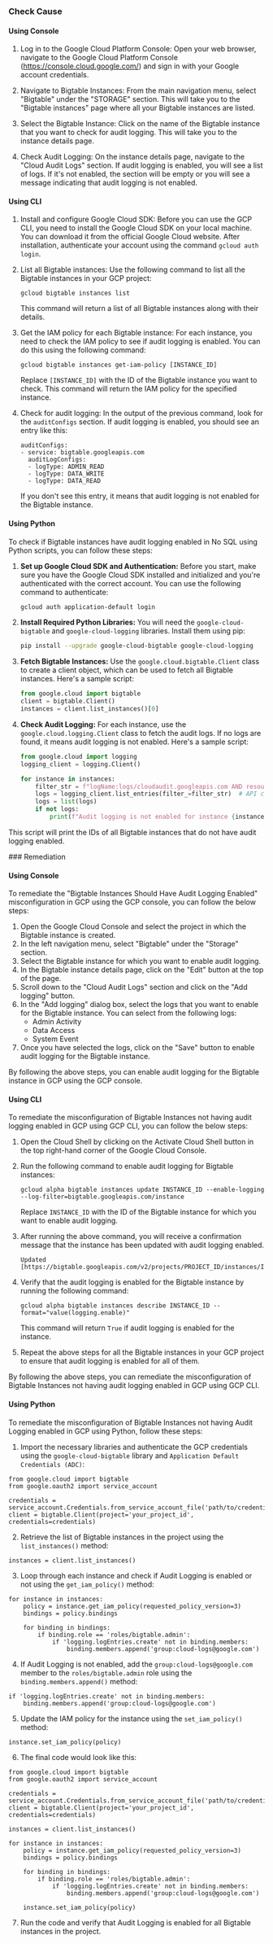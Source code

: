 

<Tabs><Tab title='Cause'>
### Check Cause

#### Using Console

1. Log in to the Google Cloud Platform Console: Open your web browser, navigate to the Google Cloud Platform Console (https://console.cloud.google.com/) and sign in with your Google account credentials.

2. Navigate to Bigtable Instances: From the main navigation menu, select "Bigtable" under the "STORAGE" section. This will take you to the "Bigtable instances" page where all your Bigtable instances are listed.

3. Select the Bigtable Instance: Click on the name of the Bigtable instance that you want to check for audit logging. This will take you to the instance details page.

4. Check Audit Logging: On the instance details page, navigate to the "Cloud Audit Logs" section. If audit logging is enabled, you will see a list of logs. If it's not enabled, the section will be empty or you will see a message indicating that audit logging is not enabled.

#### Using CLI

1. Install and configure Google Cloud SDK: Before you can use the GCP CLI, you need to install the Google Cloud SDK on your local machine. You can download it from the official Google Cloud website. After installation, authenticate your account using the command `gcloud auth login`.

2. List all Bigtable instances: Use the following command to list all the Bigtable instances in your GCP project:

   ```
   gcloud bigtable instances list
   ```

   This command will return a list of all Bigtable instances along with their details.

3. Get the IAM policy for each Bigtable instance: For each instance, you need to check the IAM policy to see if audit logging is enabled. You can do this using the following command:

   ```
   gcloud bigtable instances get-iam-policy [INSTANCE_ID]
   ```

   Replace `[INSTANCE_ID]` with the ID of the Bigtable instance you want to check. This command will return the IAM policy for the specified instance.

4. Check for audit logging: In the output of the previous command, look for the `auditConfigs` section. If audit logging is enabled, you should see an entry like this:

   ```
   auditConfigs:
   - service: bigtable.googleapis.com
     auditLogConfigs:
     - logType: ADMIN_READ
     - logType: DATA_WRITE
     - logType: DATA_READ
   ```

   If you don't see this entry, it means that audit logging is not enabled for the Bigtable instance.

#### Using Python

To check if Bigtable instances have audit logging enabled in No SQL using Python scripts, you can follow these steps:

1. **Set up Google Cloud SDK and Authentication:**
   Before you start, make sure you have the Google Cloud SDK installed and initialized and you're authenticated with the correct account. You can use the following command to authenticate:
   ```bash
   gcloud auth application-default login
   ```
2. **Install Required Python Libraries:**
   You will need the `google-cloud-bigtable` and `google-cloud-logging` libraries. Install them using pip:
   ```bash
   pip install --upgrade google-cloud-bigtable google-cloud-logging
   ```
3. **Fetch Bigtable Instances:**
   Use the `google.cloud.bigtable.Client` class to create a client object, which can be used to fetch all Bigtable instances. Here's a sample script:
   ```python
   from google.cloud import bigtable
   client = bigtable.Client()
   instances = client.list_instances()[0]
   ```
4. **Check Audit Logging:**
   For each instance, use the `google.cloud.logging.Client` class to fetch the audit logs. If no logs are found, it means audit logging is not enabled. Here's a sample script:
   ```python
   from google.cloud import logging
   logging_client = logging.Client()

   for instance in instances:
       filter_str = f"logName:logs/cloudaudit.googleapis.com AND resource.type=bigtable_instance AND resource.labels.instance_id={instance.instance_id}"
       logs = logging_client.list_entries(filter_=filter_str)  # API call
       logs = list(logs)
       if not logs:
           print(f"Audit logging is not enabled for instance {instance.instance_id}")
   ```
This script will print the IDs of all Bigtable instances that do not have audit logging enabled.

</Tab>

<Tab title='Remediation'>
### Remediation

#### Using Console

To remediate the "Bigtable Instances Should Have Audit Logging Enabled" misconfiguration in GCP using the GCP console, you can follow the below steps:

1. Open the Google Cloud Console and select the project in which the Bigtable instance is created.
2. In the left navigation menu, select "Bigtable" under the "Storage" section.
3. Select the Bigtable instance for which you want to enable audit logging.
4. In the Bigtable instance details page, click on the "Edit" button at the top of the page.
5. Scroll down to the "Cloud Audit Logs" section and click on the "Add logging" button.
6. In the "Add logging" dialog box, select the logs that you want to enable for the Bigtable instance. You can select from the following logs:
   - Admin Activity
   - Data Access
   - System Event
7. Once you have selected the logs, click on the "Save" button to enable audit logging for the Bigtable instance.

By following the above steps, you can enable audit logging for the Bigtable instance in GCP using the GCP console.

#### Using CLI

To remediate the misconfiguration of Bigtable Instances not having audit logging enabled in GCP using GCP CLI, you can follow the below steps:

1. Open the Cloud Shell by clicking on the Activate Cloud Shell button in the top right-hand corner of the Google Cloud Console.

2. Run the following command to enable audit logging for Bigtable instances:

   ```
   gcloud alpha bigtable instances update INSTANCE_ID --enable-logging --log-filter=bigtable.googleapis.com/instance
   ```

   Replace `INSTANCE_ID` with the ID of the Bigtable instance for which you want to enable audit logging.

3. After running the above command, you will receive a confirmation message that the instance has been updated with audit logging enabled.

   ```
   Updated [https://bigtable.googleapis.com/v2/projects/PROJECT_ID/instances/INSTANCE_ID].
   ```

4. Verify that the audit logging is enabled for the Bigtable instance by running the following command:

   ```
   gcloud alpha bigtable instances describe INSTANCE_ID --format="value(logging.enable)"
   ```

   This command will return `True` if audit logging is enabled for the instance.

5. Repeat the above steps for all the Bigtable instances in your GCP project to ensure that audit logging is enabled for all of them.

By following the above steps, you can remediate the misconfiguration of Bigtable Instances not having audit logging enabled in GCP using GCP CLI.

#### Using Python

To remediate the misconfiguration of Bigtable Instances not having Audit Logging enabled in GCP using Python, follow these steps:

1. Import the necessary libraries and authenticate the GCP credentials using the `google-cloud-bigtable` library and `Application Default Credentials (ADC)`:

```
from google.cloud import bigtable
from google.oauth2 import service_account

credentials = service_account.Credentials.from_service_account_file('path/to/credentials.json')
client = bigtable.Client(project='your_project_id', credentials=credentials)
```

2. Retrieve the list of Bigtable instances in the project using the `list_instances()` method:

```
instances = client.list_instances()
```

3. Loop through each instance and check if Audit Logging is enabled or not using the `get_iam_policy()` method:

```
for instance in instances:
    policy = instance.get_iam_policy(requested_policy_version=3)
    bindings = policy.bindings

    for binding in bindings:
        if binding.role == 'roles/bigtable.admin':
            if 'logging.logEntries.create' not in binding.members:
                binding.members.append('group:cloud-logs@google.com')
```

4. If Audit Logging is not enabled, add the `group:cloud-logs@google.com` member to the `roles/bigtable.admin` role using the `binding.members.append()` method:

```
if 'logging.logEntries.create' not in binding.members:
    binding.members.append('group:cloud-logs@google.com')
```

5. Update the IAM policy for the instance using the `set_iam_policy()` method:

```
instance.set_iam_policy(policy)
```

6. The final code would look like this:

```
from google.cloud import bigtable
from google.oauth2 import service_account

credentials = service_account.Credentials.from_service_account_file('path/to/credentials.json')
client = bigtable.Client(project='your_project_id', credentials=credentials)

instances = client.list_instances()

for instance in instances:
    policy = instance.get_iam_policy(requested_policy_version=3)
    bindings = policy.bindings

    for binding in bindings:
        if binding.role == 'roles/bigtable.admin':
            if 'logging.logEntries.create' not in binding.members:
                binding.members.append('group:cloud-logs@google.com')
    
    instance.set_iam_policy(policy)
```

7. Run the code and verify that Audit Logging is enabled for all Bigtable instances in the project.


</Tab>
</Tabs>